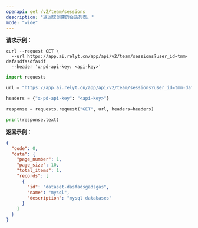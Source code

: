 ```yaml
---
openapi: get /v2/team/sessions
description: "返回您创建的会话列表。"
mode: "wide"
---
```




**请求示例：**
<CodeGroup>
```curl cURL
curl --request GET \
  --url https://app.ai.relyt.cn/app/api/v2/team/sessions?user_id=tmm-dafasdfasdfasdf
  --header 'x-pd-api-key: <api-key>'
```

```python Python
import requests

url = "https://app.ai.relyt.cn/app/api/v2/team/sessions?user_id=tmm-dafasdfasdfasdf"

headers = {"x-pd-api-key": "<api-key>"}

response = requests.request("GET", url, headers=headers)

print(response.text)
```
</CodeGroup>

**返回示例：**

```json 200
{
  "code": 0,
  "data": {
    "page_number": 1,
    "page_size": 10,
    "total_items": 1,
    "records": [
      {
        "id": "dataset-dasfadsgadsgas",
        "name": "mysql",
        "description": "mysql databases"
      }
    ]
  }
}
```




